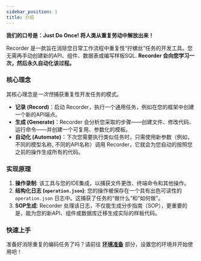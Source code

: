 ```yaml
---
sidebar_position: 1
title: 介绍
---
```


**我们的口号是：Just Do Once! 将人类从重复劳动中解放出来！**

Recorder 是一款旨在消除您日常工作流程中重复性“拧螺丝”任务的开发工具。您无需再手动创建新的API、组件、数据表或编写样板SQL. **Recorder 会向您学习一次，然后永久自动化该过程。**

### 核心理念

其核心理念是*一次性*捕获重复性开发任务的模式。

-   **记录 (Record)**：启动 Recorder，执行一个通用任务，例如在您的框架中创建一个新的API端点。
-   **生成 (Generate)**：Recorder 会分析您采取的步骤——创建文件、修改代码、运行命令——并创建一个可复用、参数化的模板。
-   **自动化 (Automate)**：下次您需要执行类似任务时，只需使用新参数（例如，不同的模型名称, 不同的API名称）调用 Recorder，它就会为您自动的按照您之前的操作生成所有的代码。

### 实现原理

1.  **操作录制**: 该工具与您的IDE集成，以捕获文件更改、终端命令和其他操作。
2.  **结构化日志 (`operation.json`)**: 您的操作被保存在一个具有出色可读性的 `operation.json` 日志中。这捕获了任务的“做什么”和“如何做”。
3.  **SOP生成**: Recorder 处理该日志，不仅能生成分步指南（SOP），更重要的是，能为您的新API、组件或数据库迁移生成实际的样板代码。

### 快速上手

准备好消除重复的编码任务了吗？请前往 **[环境准备](./prerequisites.mdx)** 部分，设置您的环境并开始使用吧！